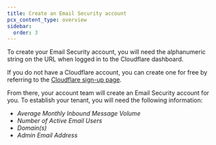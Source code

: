 ```yaml
---
title: Create an Email Security account
pcx_content_type: overview
sidebar:
  order: 3
---
```


To create your Email Security account, you will need the alphanumeric string on the URL when logged in to the Cloudflare dashboard.

If you do not have a Cloudflare account, you can create one for free by referring to the [Cloudflare sign-up page](https://dash.cloudflare.com/sign-up).

From there, your account team will create an Email Security account for you. To establish your tenant, you will need the following information:

- *Average Monthly Inbound Message Volume*
- *Number of Active Email Users*
- *Domain(s)*
- *Admin Email Address*